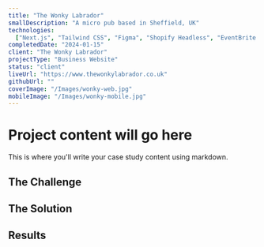```yaml
---
title: "The Wonky Labrador"
smallDescription: "A micro pub based in Sheffield, UK"
technologies:
  ["Next.js", "Tailwind CSS", "Figma", "Shopify Headless", "EventBrite API"]
completedDate: "2024-01-15"
client: "The Wonky Labrador"
projectType: "Business Website"
status: "client"
liveUrl: "https://www.thewonkylabrador.co.uk"
githubUrl: ""
coverImage: "/Images/wonky-web.jpg"
mobileImage: "/Images/wonky-mobile.jpg"
---
```


# Project content will go here

This is where you'll write your case study content using markdown.

## The Challenge

## The Solution

## Results

